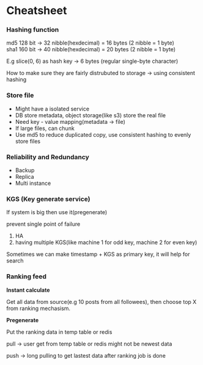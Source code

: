 # Cheatsheet

### Hashing function

md5 128 bit -> 32 nibble(hexdecimal) = 16 bytes (2 nibble = 1 byte) <br/>
sha1 160 bit -> 40 nibble(hexdecimal) = 20 bytes (2 nibble = 1 byte)

E.g slice(0, 6) as hash key -> 6 bytes (regular single-byte character)


How to make sure they are fairly distrubuted to storage -> using consistent hashing


### Store file

- Might have a isolated service
- DB store metadata, object storage(like s3) store the real file
- Need key - value mapping(metadata -> file)
- If large files, can chunk
- Use md5 to reduce duplicated copy, use consistent hashing to evenly store files


### Reliability and Redundancy

- Backup
- Replica
- Multi instance


### KGS (Key generate service)

If system is big then use it(pregenerate)

prevent single point of failure

1. HA
2. having multiple KGS(like machine 1 for odd key, machine 2 for even key)


Sometimes we can make timestamp + KGS as primary key, it will help for search


### Ranking feed

**Instant calculate**

Get all data from source(e.g 10 posts from all followees), then choose top X from ranking mechasism.

**Pregenerate**

Put the ranking data in temp table or redis

pull -> user get from temp table or redis might not be newest data

push -> long pulling to get lastest data after ranking job is done

